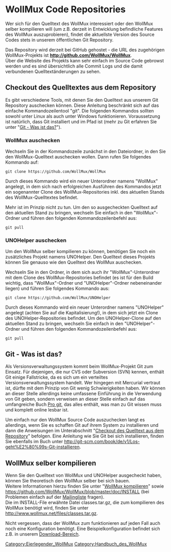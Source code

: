 = WollMux Code Repositories =

Wer sich für den Quelltext des WollMux interessiert oder den WollMux selber kompilieren will (um z.B. derzeit in Entwicklung befindliche Features des WollMux auszuprobieren), findet die aktuellste Version des Source Codes stets in unserem öffentlichen Git Repository.

Das Repository wird derzeit bei GitHub gehostet - die URL des zugehörigen WollMux-Projekts ist '''http://github.com/WollMux/WollMux'''.<br/>
Über die Website des Projekts kann sehr einfach im Source Code gebrowst werden und es sind übersichtlich alle Commit Logs und die damit verbundenen Quelltextänderungen zu sehen.

== Checkout des Quelltextes aus dem Repository ==

Es gibt verschiedene Tools, mit denen Sie den Quelltext aus unserem Git Repository auschecken können. Diese Anleitung beschränkt sich auf das einfache Kommandozeilentool "git". Die folgenden Kommandos sollten sowohl unter Linux als auch unter Windows funktionieren. Voraussetzung ist natürlich, dass Git installiert und im Pfad ist (mehr zu Git erfahren Sie unter "[[#Git_-_Was_ist_das.3F|Git - Was ist das?]]").

=== WollMux auschecken ===

Wechseln Sie in der Kommandozeile zunächst in den Dateiordner, in den Sie den WollMux-Quelltext auschecken wollen. Dann rufen Sie folgendes Kommando auf:

<pre>
git clone https://github.com/WollMux/WollMux
</pre>

Durch dieses Kommando wird ein neuer Unterordner namens "WollMux" angelegt, in dem sich nach erfolgreichen Ausführen des Kommandos jetzt ein sogenannter Clone des WollMux-Repositories inkl. des aktuellen Stands des WollMux-Quelltextes befindet.

Mehr ist im Prinzip nicht zu tun. Um den so ausgecheckten Quelltext auf den aktuellen Stand zu bringen, wechseln Sie einfach in den "WollMux"-Ordner und führen den folgenden Kommandozeilenbefehl aus:

 git pull

=== UNOHelper auschecken ===

Um den WollMux selber kompilieren zu können, benötigen Sie noch ein zusätzliches Projekt namens UNOHelper. Den Quelltext dieses Projekts können Sie genauso wie den Quelltext des WollMux auschecken.

Wechseln Sie in den Ordner, in dem sich auch ihr "WollMux"-Unterordner mit dem Clone des WollMux-Repositories befindet (es ist für den Build wichtig, dass "WollMux"-Ordner und "UNOHelper"-Ordner nebeneinander liegen) und führen Sie folgendes Kommando aus:

<pre>
git clone https://github.com/WollMux/UNOHelper
</pre>

Durch dieses Kommando wird ein neuer Unterordner namens "UNOHelper" angelegt (achten Sie auf die Kapitalisierung!), in dem sich jetzt ein Clone des UNOHelper-Repositories befindet. Um den UNOHelper-Clone auf den aktuellen Stand zu bringen, wechseln Sie einfach in den "UNOHelper"-Ordner und führen den folgenden Kommandozeilenbefehl aus:

 git pull

== Git - Was ist das? ==

Als Versionsverwaltungssystem kommt beim WollMux-Projekt Git zum Einsatz. Für diejenigen, die nur CVS oder Subversion (SVN) kennen, enthält Git einige Fallstricke, da es sich um ein verteiltes Versionsverwaltungssystem handelt. Wer hingegen mit Mercurial vertraut ist, dürfte mit dem Prinzip von Git wenig Schwierigkeiten haben. Wir können an dieser Stelle allerdings keine umfassene Einführung in die Verwendung von Git geben, sondern verweisen an dieser Stelle einfach auf das umfangreiche Buch [http://git-scm.com/book/de Pro git], das alles enthält, was man zu Git wissen muss und komplett online lesbar ist.

Um einfach nur den WollMux Source Code auszuchecken langt es allerdings, wenn Sie es schaffen Git auf ihrem System zu installieren und dann die Anweisungen im Unterabschnitt "[[#Checkout_des_Quelltextes_aus_dem_Repository|Checkout des Quelltext aus dem Repository]]" befolgen. Eine Anleitung wie Sie Git bei sich installieren, finden Sie ebenfalls im Buch unter http://git-scm.com/book/de/v1/Los-geht%E2%80%99s-Git-installieren.

== WollMux selber kompilieren ==

Wenn Sie den Quelltext von WollMux und UNOHelper ausgecheckt haben, können Sie theoretisch den WollMux selber bei sich bauen.<br/>
Weitere Informationen hierzu finden Sie unter "[[WollMux kompilieren]]" sowie https://github.com/WollMux/WollMux/blob/master/doc/INSTALL (bei Problemen einfach auf der [[Mailinglisten|Mailingliste]] fragen).<br/>
Die im INSTALL-File erwähnte Datei classes.tar.gz, die zum kompilieren des WollMux benötigt wird, finden Sie unter http://www.wollmux.net/files/classes.tar.gz.

Nicht vergessen, dass der WollMux zum funktionieren auf jeden Fall auch noch eine Konfiguration benötigt. Eine Beispielkonfiguration befindet sich z.B. in unserem [[Download|Download-Bereich]].

[[Category:Eierlegender_WollMux]]
[[Category:Handbuch_des_WollMux]]